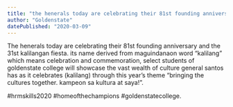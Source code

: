 ```yaml
---
title: "the henerals today are celebrating their 81st founding anniversary and the 31st kalilangan fiesta"
author: "Goldenstate"
datePublished: "2020-03-09"
---
```


The henerals today are celebrating their 81st founding anniversary and the 31st kalilangan fiesta. its name derived from maguindanaon word “kalilang” which means celebration and commemoration, select students of goldenstate college will showcase the vast wealth of culture general santos has as it celebrates (kalilang) through this year’s theme “bringing the cultures together. kampeon sa kultura at saya!”.

#hrmskills2020 #homeofthechampions #goldenstatecollege.